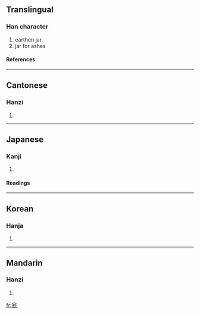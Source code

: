 ==Translingual==
===Han character===
{{Han char|rn=98|rad=瓦|as=04|sn=9|four=8071<sub>7</sub>|canj=金戈一弓 (CIMN)}}
# earthen jar
# jar for ashes
====References====
{{Han ref|kx=0748.190|dkj=21461|dj=1157.060|hdz=21422.170|uh=74EE|ud=29934|bh=CFD8|bd=53208}}

----
==Cantonese==
===Hanzi===
{{yue-hanzi|jyut=|y=ung3}}
# {{defn|Cantonese}}

----
==Japanese==
===Kanji===
{{ja-kanji|grade=|rs=瓦04}}
# {{defn|Japanese}} 
====Readings====
{{ja-readings|on=[[おう]] (ō)|kun=[[もたい]] (motai)|nanori=}}

----
==Korean==
===Hanja===
{{ko-hanja|hangeul=옹|eumhun=|rv=ong|mr=ong|y=ong}}
# {{defn|Korean}}

----
==Mandarin==
===Hanzi===
{{cmn-hanzi|pin=[[wèng]] ([[weng4]])|wg=weng<sup>4</sup>}}
# {{defn|Mandarin}}

[[fr:瓮]]